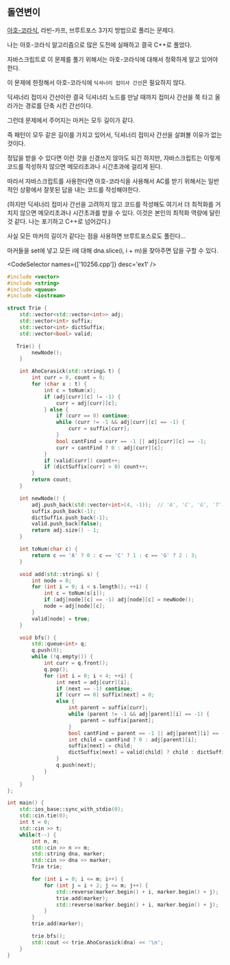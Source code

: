 
## 돌연변이

[아호-코라식](/wiki/Algorithm/Aho-Corasick), 라빈-카프, 브루트포스 3가지 방법으로 풀리는 문제다.

나는 아호-코라식 알고리즘으로 많은 도전에 실패하고 결국 C++로 풀었다.

자바스크립트로 이 문제를 풀기 위해서는 아호-코라식에 대해서 정확하게 알고 있어야한다.

이 문제에 한정해서 아호-코라식에 `딕셔너리 접미사 간선`은 필요하지 않다.

딕셔너리 접미사 간선이란 결국 딕셔너리 노드를 만날 때까지 접미사 간선을 쭉 타고 올라가는 경로를 단축 시킨 간선이다.

그런데 문제에서 주어지는 마커는 모두 길이가 같다.

즉 패턴이 모두 같은 길이를 가지고 있어서, 딕셔너리 접미사 간선을 살펴볼 이유가 없는 것이다.

정답을 받을 수 있다면 이런 것을 신경쓰지 않아도 되긴 하지만, 자바스크립트는 이렇게 코드를 작성하지 않으면 메모리초과나 시간초과에 걸리게 된다.

따라서 자바스크립트를 사용한다면 아호-코라식을 사용해서 AC를 받기 위해서는 일반적인 상황에서 잘못된 답을 내는 코드를 작성해야한다.

(하지만 딕셔너리 접미사 간선을 고려하지 않고 코드를 작성해도 여기서 더 최적화를 거치지 않으면 메모리초과나 시간초과를 받을 수 있다. 이것은 본인의 최적화 역량에 달린 것 같다. 나는 포기하고 C++로 넘어갔다.)

사실 모든 마커의 길이가 같다는 점을 사용하면 브루트포스로도 풀린다...

마커들을 set에 넣고 모든 i에 대해 dna.slice(i, i + m)을 찾아주면 답을 구할 수 있다.

<CodeSelector names={['10256.cpp']} desc='ex1' />

```cpp
#include <vector>
#include <string>
#include <queue>
#include <iostream>

struct Trie {
    std::vector<std::vector<int>> adj;
    std::vector<int> suffix;
    std::vector<int> dictSuffix;
    std::vector<bool> valid;

   Trie() {
        newNode();
    }

    int AhoCorasick(std::string& t) {
        int curr = 0, count = 0;
        for (char x : t) {
            int c = toNum(x);
            if (adj[curr][c] != -1) {
                curr = adj[curr][c];
            } else {
                if (curr == 0) continue;
                while (curr != -1 && adj[curr][c] == -1) {
                    curr = suffix[curr];
                }
                bool cantFind = curr == -1 || adj[curr][c] == -1;
				curr = cantFind ? 0 : adj[curr][c];
            }
			if (valid[curr]) count++;
			if (dictSuffix[curr] > 0) count++;
        }
        return count;
    }

    int newNode() {
        adj.push_back(std::vector<int>(4, -1));  // 'A', 'C', 'G', 'T'의 자식 노드를 위한 4칸 배열
        suffix.push_back(-1);
        dictSuffix.push_back(-1);
		valid.push_back(false);
        return adj.size() - 1;
    }

    int toNum(char c) {
        return c == 'A' ? 0 : c == 'C' ? 1 : c == 'G' ? 2 : 3;
    }

    void add(std::string& s) {
        int node = 0;
        for (int i = 0; i < s.length(); ++i) {
			int c = toNum(s[i]);
			if (adj[node][c] == -1) adj[node][c] = newNode();
			node = adj[node][c];
		}
		valid[node] = true;
    }

    void bfs() {
        std::queue<int> q;
		q.push(0);
		while (!q.empty()) {
			int curr = q.front();
			q.pop();
			for (int i = 0; i < 4; ++i) {
				int next = adj[curr][i];
				if (next == -1) continue;
				if (curr == 0) suffix[next] = 0;
				else {
					int parent = suffix[curr];
					while (parent != -1 && adj[parent][i] == -1) {
						parent = suffix[parent];
					}
					bool cantFind = parent == -1 || adj[parent][i] == -1;
					int child = cantFind ? 0 : adj[parent][i];
					suffix[next] = child;
					dictSuffix[next] = valid[child] ? child : dictSuffix[child];
				}
				q.push(next);
			}
		}
    }
};

int main() {
    std::ios_base::sync_with_stdio(0);
    std::cin.tie(0);
    int t = 0;
    std::cin >> t;
    while(t--) {
        int n, m;
        std::cin >> n >> m;
        std::string dna, marker;
        std::cin >> dna >> marker;
        Trie trie;

        for (int i = 0; i <= m; i++) {
            for (int j = i + 2; j <= m; j++) {
                std::reverse(marker.begin() + i, marker.begin() + j);
                trie.add(marker);
                std::reverse(marker.begin() + i, marker.begin() + j);
            }
        }
		trie.add(marker);

        trie.bfs();
		std::cout << trie.AhoCorasick(dna) << '\n';
    }
}
```
